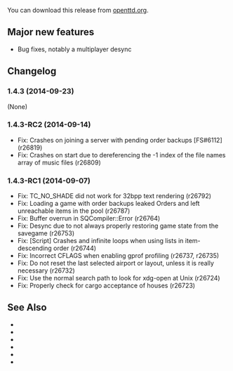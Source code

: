 {{en/-}}
{{en/Development/OTTDVersions}}
{{en/Archive/OpenTTD/Release|prev=en/Archive/OpenTTD/OpenTTD 1.4.2|next=en/Archive/OpenTTD/OpenTTD 1.4.4|date=2014-09-23}}

You can download this release from [http://www.openttd.org/en/download-stable/1.4.3 openttd.org].

==Major new features==
* Bug fixes, notably a multiplayer desync

==Changelog==
===1.4.3 (2014-09-23)===
(None)


===1.4.3-RC2 (2014-09-14)===
* Fix: Crashes on joining a server with pending order backups [FS#6112] (r26819)
* Fix: Crashes on start due to dereferencing the -1 index of the file names array of music files (r26809)

===1.4.3-RC1 (2014-09-07)===
* Fix: TC_NO_SHADE did not work for 32bpp text rendering (r26792)
* Fix: Loading a game with order backups leaked Orders and left unreachable items in the pool (r26787)
* Fix: Buffer overrun in SQCompiler::Error (r26764)
* Fix: Desync due to not always properly restoring game state from the savegame (r26753)
* Fix: [Script] Crashes and infinite loops when using lists in item-descending order {{en/Flyspray|6085}} (r26744)
* Fix: Incorrect CFLAGS when enabling gprof profiling (r26737, r26735)
* Fix: Do not reset the last selected airport or layout, unless it is really necessary {{en/Flyspray|6083}} (r26732)
* Fix: Use the normal search path to look for xdg-open at Unix {{en/Flyspray|6077}} (r26724)
* Fix: Properly check for cargo acceptance of houses {{en/Flyspray|5997}} (r26723)

==See Also==
* {{en/Forum|topic=71310|Forum topic for 1.4.3}}
* {{en/Archive/OpenTTD/OTTDNewsArticle|210|The 1.4.3 news article}}
* {{en/Forum|topic=71267|Forum topic for 1.4.3-RC2}}
* {{en/Archive/OpenTTD/OTTDNewsArticle|209|The 1.4.3-RC2 news article}}
* {{en/Forum|topic=71233|Forum topic for 1.4.3-RC1}}
* {{en/Archive/OpenTTD/OTTDNewsArticle|208|The 1.4.3-RC1 news article}}